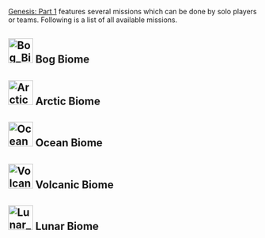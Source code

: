 {{DLC|Genesis: Part 1}}
[[Genesis: Part 1]] features several missions which can be done by solo players or teams.
Following is a list of all available missions.

==[[File:Bog Biome Icon.png|50px]]  Bog Biome==
{{Mission
|biome = Bog
|name = Just a Hop, Skip, and a Jump Away
|difficulty = gamma
|lat = 86.8
|lon = 73.5
|spi = 246300 386100 187
|maxplayer = 10
|hexagons = 1800
|description = Escort an adorable frog as it tries to find its way to safety amid the myriad dangers of the mire
}}
{{Mission
|biome = Bog
|name = Just a Hop, Skip, and a Jump Away
|difficulty = beta
|lat = 86.8
|lon = 73.5
|spi = 246300 386100 187
|maxplayer = 10
|hexagons = 10800
|description = Escort an adorable frog as it tries to find its way to safety amid the myriad dangers of the mire
}}
{{Mission
|biome = Bog
|name = Just a Hop, Skip, and a Jump Away
|difficulty = alpha
|lat = 86.8
|lon = 73.5
|spi = 246300 386100 187
|maxplayer = 10
|hexagons = 28800
|description = Escort an adorable frog as it tries to find its way to safety amid the myriad dangers of the mire
}}
{{Mission
|biome = Bog
|name = Bog Fishin'
|difficulty = gamma
|lat = 85.3
|lon = 71.6
|spi = 226507 371060 63
|maxplayer = 1
|hexagons = 80
|description = Net as many fish as you can in the shallow waters of the bog. No license, no limits!
}}
{{Mission
|biome = Bog
|name = Bog Fishin'
|difficulty = beta
|lat = 85.3
|lon = 71.6
|spi = 226507 371060 63
|maxplayer = 1
|hexagons = 480
|description = Net as many fish as you can in the shallow waters of the bog. No license, no limits!
}}
{{Mission
|biome = Bog
|name = Bog Fishin'
|difficulty = alpha
|lat = 85.3
|lon = 71.6
|spi = 226507 371060 63
|maxplayer = 1
|hexagons = 1280
|description = Net as many fish as you can in the shallow waters of the bog. No license, no limits!
}}
{{Mission
|biome = Bog
|name = Another Bog Hunt
|difficulty = gamma
|lat = 68.3
|lon = 86.3
|spi = 380808 191717 -384
|maxplayer = 8
|hexagons = 125
|description = Don't get bogged down in minutiae of day-to-day survival, search the swamp with HLN-A to find hidden points instead!
}}
{{Mission
|biome = Bog
|name = Another Bog Hunt
|difficulty = beta
|lat = 68.3
|lon = 86.3
|spi = 380808 191717 -384
|maxplayer = 8
|hexagons = 750
|description = Don't get bogged down in minutiae of day-to-day survival, search the swamp with HLN-A to find hidden points instead!
}}
{{Mission
|biome = Bog
|name = Another Bog Hunt
|difficulty = alpha
|lat = 68.3
|lon = 86.3
|spi = 380808 191717 -384
|maxplayer = 8
|hexagons = 2000
|description = Don't get bogged down in minutiae of day-to-day survival, search the swamp with HLN-A to find hidden points instead!
}}
{{Mission
|biome = Bog
|name = Bog Beatdown
|difficulty = gamma
|lat = 84.9
|lon = 61.1
|spi = 116190 366280 -5256
|maxplayer = 10
|hexagons = 2280
|description = Swarms of insects will try to overwhelm you with sheer numbers. Squish 'em good!
}}
{{Mission
|biome = Bog
|name = Bog Beatdown
|difficulty = beta
|lat = 84.9
|lon = 61.1
|spi = 116190 366280 -5256
|maxplayer = 10
|hexagons = 13680
|description = Swarms of insects will try to overwhelm you with sheer numbers. Squish 'em good!
}}
{{Mission
|biome = Bog
|name = Bog Beatdown
|difficulty = alpha
|lat = 84.9
|lon = 61.1
|spi = 116190 366280 -5256
|maxplayer = 10
|hexagons = 36480
|description = Swarms of insects will try to overwhelm you with sheer numbers. Squish 'em good!
}}
{{Mission
|biome = Bog
|name = Web Search
|difficulty = gamma
|lat = 62.7
|lon = 87.4
|spi = 393016 132914 43
|maxplayer = 
|hexagons = 1920
|description = Hunt the bog biome's apex predator, the deadly and cunning bloodstalker. Try not to get webbed, stabbed, disoriented... or exsanguinated.
}}
{{Mission
|biome = Bog
|name = Web Search
|difficulty = beta
|lat = 62.7
|lon = 87.4
|spi = 393016 132914 43
|maxplayer = 
|hexagons = 11520
|description = Hunt the bog biome's apex predator, the deadly and cunning bloodstalker. Try not to get webbed, stabbed, disoriented... or exsanguinated.
}}
{{Mission
|biome = Bog
|name = Web Search
|difficulty = alpha
|lat = 62.7
|lon = 87.4
|spi = 393016 132914 43
|maxplayer = 
|hexagons = 30720
|description = Hunt the bog biome's apex predator, the deadly and cunning bloodstalker. Try not to get webbed, stabbed, disoriented... or exsanguinated.
}}
{{Mission
|biome = Bog
|name = Cheaper by the Pack
|difficulty = gamma
|lat = 62.7
|lon = 87.4
|spi = 393016 132914 43
|maxplayer = 
|hexagons = 1920
|description = Search the bog for Raptors, but beware! They rarely travel alone.
}}
{{Mission
|biome = Bog
|name = Cheaper by the Pack
|difficulty = beta
|lat = 62.7
|lon = 87.4
|spi = 393016 132914 43
|maxplayer = 
|hexagons = 11520
|description = Search the bog for Raptors, but beware! They rarely travel alone.
}}
{{Mission
|biome = Bog
|name = Cheaper by the Pack
|difficulty = alpha
|lat = 62.7
|lon = 87.4
|spi = 393016 132914 43 
|maxplayer = 
|hexagons = 30720
|description = Search the bog for Raptors, but beware! They rarely travel alone.
}}
{{Mission
|biome = Bog
|name = Swamp Placid
|difficulty = gamma
|lat = 84.8
|lon = 57.4
|spi = 77295 364912 8
|maxplayer = 
|hexagons = 1920
|description = A Brute Sarco is on the prowl, take it down!
}}
{{Mission
|biome = Bog
|name = Swamp Placid
|difficulty = beta
|lat = 84.8
|lon = 57.4
|spi = 77295 364912 8
|maxplayer = 
|hexagons = 11520
|description = A Brute Sarco is on the prowl, take it down!
}}
{{Mission
|biome = Bog
|name = Swamp Placid
|difficulty = alpha
|lat = 84.8
|lon = 57.4
|spi = 77295 364912 8 
|maxplayer = 
|hexagons = 30720
|description = A Brute Sarco is on the prowl, take it down!
}}
{{Mission
|biome = Bog
|name = Spy Vs Spino
|difficulty = gamma
|lat = 84.8
|lon = 57.4
|spi = 77295 364912 8 
|maxplayer = 
|hexagons = 1920
|description = A Brute Spino is on the prowl, take it down!
}}
{{Mission
|biome = Bog
|name = Spy Vs Spino
|difficulty = beta
|lat = 84.8
|lon = 57.4
|spi = 77295 364912 8 
|maxplayer = 
|hexagons = 11520
|description = A Brute Spino is on the prowl, take it down!
}}
{{Mission
|biome = Bog
|name = Spy Vs Spino
|difficulty = alpha
|lat = 84.8
|lon = 57.4
|spi = 77295 364912 8
|maxplayer = 
|hexagons = 30720
|description = A Brute Spino is on the prowl, take it down!
}}
{{Mission
|biome = Bog
|name = Repair the Bog Glitches!
|difficulty = 
|lat = 
|lon = 
|spi = 
|maxplayer = 1
|hexagons = 1000
|description = 
}}
{{Mission
|biome = Bog
|name = Bog Rally
|difficulty = gamma
|lat = 60.1
|lon = 84.1
|spi = 358247 105744 677
|maxplayer = 
|hexagons = 100
|description = Race along the bog pools, avoiding poisonous gas and other hazards... but don't get stuck in the muck! 
}}
{{Mission
|biome = Bog
|name = Bog Rally
|difficulty = beta
|lat = 60.1
|lon = 84.1
|spi = 358247 105744 677
|maxplayer = 
|hexagons = 600
|description = Race along the bog pools, avoiding poisonous gas and other hazards... but don't get stuck in the muck! 
}}
{{Mission
|biome = Bog
|name = Bog Rally
|difficulty = alpha
|lat = 60.1
|lon = 84.1
|spi = 358247 105744 677
|maxplayer = 
|hexagons = 1600
|description = Race along the bog pools, avoiding poisonous gas and other hazards... but don't get stuck in the muck! 
}}
{{Mission
|biome = Bog
|name = "King of Swing" Grand Prix
|difficulty = gamma
|lat = 84.1
|lon = 69.9
|spi = 208789 358255 -36
|maxplayer = 
|hexagons = 100
|description = Mount a bloodstalker and race through the swamp canopy, doing your best Man-Spider impersonation. With bog power comes bog responsibility.
}}
{{Mission
|biome = Bog
|name = "King of Swing" Grand Prix
|difficulty = beta
|lat = 84.1
|lon = 69.9
|spi = 208789 358255 -36
|maxplayer = 
|hexagons = 600
|description = Mount a bloodstalker and race through the swamp canopy, doing your best Man-Spider impersonation. With bog power comes bog responsibility.
}}
{{Mission
|biome = Bog
|name = "King of Swing" Grand Prix
|difficulty = alpha
|lat = 84.1
|lon = 69.9
|spi = 208789 358255 -36 
|maxplayer = 
|hexagons = 1600
|description = Mount a bloodstalker and race through the swamp canopy, doing your best Man-Spider impersonation. With bog power comes bog responsibility.
}}
{{Mission
|biome = Bog
|name = Along Came Pollen
|difficulty = gamma
|lat = 74.9
|lon = 68.0
|spi = 189231 262278 122
|maxplayer = 
|hexagons = 1980
|description = Track down some High-Quality Pollen, while avoiding the toxic pollen and defending yourself from territorial creatures.
}}
{{Mission
|biome = Bog
|name = Along Came Pollen
|difficulty = beta
|lat = 74.9
|lon = 68.0
|spi = 189231 262278 122
|maxplayer = 
|hexagons = 11880
|description = Track down some High-Quality Pollen, while avoiding the toxic pollen and defending yourself from territorial creatures.
}}
{{Mission
|biome = Bog
|name = Along Came Pollen
|difficulty = alpha
|lat = 74.9
|lon = 68.0
|spi = 189231 262278 122
|maxplayer = 
|hexagons = 31680
|description = Track down some High-Quality Pollen, while avoiding the toxic pollen and defending yourself from territorial creatures.
}}
{{Mission
|biome = Bog
|name = Dodoball Pick-Up Game (10 Min)
|difficulty = 
|lat = 54.2
|lon = 84.7
|spi = 364678 43879 71
|maxplayer = 10
|hexagons = -
|description = It's blue vs. red! The team with the highest score when the timer runs out wins.
}}
{{Mission
|biome = Bog
|name = Dodoball Pick-Up Game (2 Min)
|difficulty = 
|lat = 54.2
|lon = 84.7
|spi = 364678 43879 71
|maxplayer = 10
|hexagons = -
|description = It's blue vs. red! The team with the highest score when the timer runs out wins.
}}
{{Mission
|biome = Bog
|name = Dodoball Pick-Up Game (5 Min)
|difficulty = 
|lat = 54.2
|lon = 84.7
|spi = 364678 43879 71
|maxplayer = 10
|hexagons = -
|description = It's blue vs. red! The team with the highest score when the timer runs out wins.
}}
{{Mission
|biome = Bog
|name = Dodoball Shot Clock
|difficulty = gamma
|lat = 54.2
|lon = 84.7
|spi = 364678 43879 71
|maxplayer = 1
|hexagons = 75
|description = Shooting hoops, just like on the playground...only there's a dodo instead of a ball. Ignore the dodo's complaints and score 10 points before the timer runs out. Hey, if the dodo doesn't like it, it should have learned to fly.
}}
{{Mission
|biome = Bog
|name = Dodoball Shot Clock
|difficulty = beta
|lat = 54.2
|lon = 84.7
|spi = 364678 43879 71
|maxplayer = 1
|hexagons = 450
|description = Shooting hoops, just like on the playground...only there's a dodo instead of a ball. Ignore the dodo's complaints and score 50 points before the timer runs out. Hey, if the dodo doesn't like it, it should have learned to fly.
}}
{{Mission
|biome = Bog
|name = Dodoball Shot Clock
|difficulty = alpha
|lat = 54.2
|lon = 84.7
|spi = 364678 43879 71
|maxplayer = 1
|hexagons = 900
|description = Shooting hoops, just like on the playground...only there's a dodo instead of a ball. Ignore the dodo's complaints and score 50 points before the timer runs out. Hey, if the dodo doesn't like it, it should have learned to fly."
}}

==[[File:Arctic Biome Icon.png|50px]]  Arctic Biome==
{{Mission
|biome = Arctic
|name = Home Is Where the Pouch Is
|difficulty = gamma
|lat = 61.9
|lon = 26.8
|spi = -243408 125893.6 -21452
|maxplayer = 10
|hexagons = 1800
|description = A baby Procoptodon has lost its way. Escort it as it searches for its mother across the biome
}}
{{Mission
|biome = Arctic
|name = Home Is Where the Pouch Is
|difficulty = beta
|lat = 61.9
|lon = 26.8
|spi = -243408 125893.6 -21452
|maxplayer = 10
|hexagons = 10800
|description = A baby Procoptodon has lost its way. Escort it as it searches for its mother across the biome
}}
{{Mission
|biome = Arctic
|name = Home Is Where the Pouch Is
|difficulty = alpha
|lat = 61.9
|lon = 26.8
|spi = -243408 125893.6 -21452
|maxplayer = 10
|hexagons = 28800
|description = A baby Procoptodon has lost its way. Escort it as it searches for its mother across the biome
}}
{{Mission
|biome = Arctic
|name = Searching the Fro-zone
|difficulty = gamma
|lat = 70.7
|lon = 26.2
|spi = -249556 217356 -19767
|maxplayer = 8
|hexagons = 125
|description = Brave winter's chill to find hidden points among the frozen lakes and ice structures. The cold never bothered you anyway.
}}
{{Mission
|biome = Arctic
|name = Searching the Fro-zone
|difficulty = beta
|lat = 70.7
|lon = 26.2
|spi = -249556 217356 -19767
|maxplayer = 8
|hexagons = 750
|description = Brave winter's chill to find hidden points among the frozen lakes and ice structures. The cold never bothered you anyway.
}}
{{Mission
|biome = Arctic
|name = Searching the Fro-zone
|difficulty = alpha
|lat = 70.7
|lon = 26.2
|spi = -249556 217356 -19767
|maxplayer = 8
|hexagons = 2000
|description = Brave winter's chill to find hidden points among the frozen lakes and ice structures. The cold never bothered you anyway.
}}
{{Mission
|biome = Arctic
|name = Built Fjord Tough
|difficulty = gamma
|lat = 63.5
|lon = 49.8
|spi = -1666 142161 -19401
|maxplayer = 10
|hexagons = 2280
|description = Focus hard and flex your muscles, explorer. Be a fusion of strength and speed while you endeavour to defeat the monsters.
}}
{{Mission
|biome = Arctic
|name = Built Fjord Tough
|difficulty = beta
|lat = 63.5
|lon = 49.8
|spi = -1666 142161 -19401
|maxplayer = 10
|hexagons = 13680
|description = Focus hard and flex your muscles, explorer. Be a fusion of strength and speed while you endeavour to defeat the monsters.
}}
{{Mission
|biome = Arctic
|name = Built Fjord Tough
|difficulty = alpha
|lat = 63.5
|lon = 49.8
|spi = -1666 142161 -19401
|maxplayer = 10
|hexagons = 36480
|description = Focus hard and flex your muscles, explorer. Be a fusion of strength and speed while you endeavour to defeat the monsters.
}}
{{Mission
|biome = Arctic
|name = Mammoths on Parade
|difficulty = gamma
|lat = 63.9
|lon = 41.3
|spi = -91078 146085 -14532
|maxplayer = 
|hexagons = 1920
|description = Track and kill the Mammoth herd trekking its way across the biome.
}}
{{Mission
|biome = Arctic
|name = Mammoths on Parade
|difficulty = beta
|lat = 63.9
|lon = 41.3
|spi = -91078 146085 -14532
|maxplayer = 
|hexagons = 11520
|description = Track and kill the Mammoth herd trekking its way across the biome.
}}
{{Mission
|biome = Arctic
|name = Mammoths on Parade
|difficulty = alpha
|lat = 63.9
|lon = 41.3
|spi = -91078 146085 -14532
|maxplayer = 
|hexagons = 30720
|description = Track and kill the Mammoth herd trekking its way across the biome.
}}
{{Mission
|biome = Arctic
|name = Deer-ly Departed
|difficulty = gamma
|lat = 75.9
|lon = 45.1
|spi = -51888 272584 -18111
|maxplayer = 
|hexagons = 1920
|description = A herd Megaloceroses have left their usual grounds and are wandering the biome. Hunt them down!
}}
{{Mission
|biome = Arctic
|name = Deer-ly Departed
|difficulty = beta
|lat = 75.9
|lon = 45.1
|spi = -51888 272584 -18111
|maxplayer = 
|hexagons = 11520
|description = A herd Megaloceroses have left their usual grounds and are wandering the biome. Hunt them down!
}}
{{Mission
|biome = Arctic
|name = Deer-ly Departed
|difficulty = alpha
|lat = 75.9
|lon = 45.1
|spi = -51888 272584 -18111
|maxplayer = 
|hexagons = 30720
|description = A herd Megaloceroses have left their usual grounds and are wandering the biome. Hunt them down!
}}
{{Mission
|biome = Arctic
|name = Hyde and Seek
|difficulty = gamma
|lat = 75.9
|lon = 45.1
|spi = -51888 272584 -18111 
|maxplayer = 
|hexagons = 1920
|description = Search the frozen Arctic for a rampaging Ferox. Put it down before it runs out of things to destroy.
}}
{{Mission
|biome = Arctic
|name = Hyde and Seek
|difficulty = beta
|lat = 75.9
|lon = 45.1
|spi = -51888 272584 -18111
|maxplayer = 
|hexagons = 11520
|description = Search the frozen Arctic for a rampaging Ferox. Put it down before it runs out of things to destroy.
}}
{{Mission
|biome = Arctic
|name = Hyde and Seek
|difficulty = alpha
|lat = 75.9
|lon = 45.1
|spi = -51888 272584 -18111
|maxplayer = 
|hexagons = 30720
|description = Search the frozen Arctic for a rampaging Ferox. Put it down before it runs out of things to destroy.
}}
{{Mission
|biome = Arctic
|name = Ruffle Some Feathers
|difficulty = gamma
|lat = 63.9
|lon = 41.3
|spi = -91078 146085 -14532
|maxplayer = 
|hexagons = 1920
|description = Track and kill a horde of Yutyrannuses on the prowl. Take them down before they get a chance to roar!
}}
{{Mission
|biome = Arctic
|name = Ruffle Some Feathers
|difficulty = beta
|lat = 63.9
|lon = 41.3
|spi = -91078 146085 -14532
|maxplayer = 
|hexagons = 11520
|description = Track and kill a horde of Yutyrannuses on the prowl. Take them down before they get a chance to roar!
}}
{{Mission
|biome = Arctic
|name = Ruffle Some Feathers
|difficulty = alpha
|lat = 63.9
|lon = 41.3
|spi = -91078 146085 -14532
|maxplayer = 
|hexagons = 30720
|description = Track and kill a horde of Yutyrannuses on the prowl. Take them down before they get a chance to roar!
}}
{{Mission
|biome = Arctic
|name = Repair the Arctic Glitches!
|difficulty = 
|lat = 
|lon = 
|spi = 
|maxplayer = 1
|hexagons = 1000
|description = 
}}
{{Mission
|biome = Arctic
|name = Saber Slalom
|difficulty = gamma
|lat = 70.6
|lon = 33.1
|spi = -177153 216741 42163
|maxplayer = 
|hexagons = 100
|description = Master the Spire Rock Trail by racing your Snow Saber down the mountain.
}}
{{Mission
|biome = Arctic
|name = Saber Slalom
|difficulty = beta
|lat = 70.6
|lon = 33.1
|spi = -177153 216741 42163
|maxplayer = 
|hexagons = 600
|description = Master the Spire Rock Trail by racing your Snow Saber down the mountain.
}}
{{Mission
|biome = Arctic
|name = Saber Slalom
|difficulty = alpha
|lat = 70.6
|lon = 33.1
|spi = -177153 216741 42163
|maxplayer = 
|hexagons = 1600
|description = Master the Spire Rock Trail by racing your Snow Saber down the mountain.
}}
{{Mission
|biome = Arctic
|name = The Rhino 500
|difficulty = gamma
|lat = 61.6
|lon = 33.1
|spi = -177118 116132 -4858
|maxplayer = 
|hexagons = 100
|description = Climb aboard a Woolly Rhino and race across the frozen plains in the most watched race on Genesis.
}}
{{Mission
|biome = Arctic
|name = The Rhino 500
|difficulty = beta
|lat = 61.6
|lon = 33.1
|spi = -177118 116132 -4858
|maxplayer = 
|hexagons = 600
|description = Climb aboard a Woolly Rhino and race across the frozen plains in the most watched race on Genesis.
}}
{{Mission
|biome = Arctic
|name = The Rhino 500
|difficulty = alpha
|lat = 61.6
|lon = 33.1
|spi = -177118 116132 -4858
|maxplayer = 
|hexagons = 1600
|description = Climb aboard a Woolly Rhino and race across the frozen plains in the most watched race on Genesis.
}}
{{Mission
|biome = Arctic
|name = Mound Over Matter
|difficulty = gamma
|lat = 61.7
|lon = 34.7
|spi = -160564 122714 -17234
|maxplayer = 
|hexagons = 1980
|description = Search out some buried Golden Nuggets, then steal them away from the greedy guardians.
}}
{{Mission
|biome = Arctic
|name = Mound Over Matter
|difficulty = beta
|lat = 61.7
|lon = 34.7
|spi = -160564 122714 -17234
|maxplayer = 
|hexagons = 11880
|description = Search out some buried Golden Nuggets, then steal them away from the greedy guardians.
}}
{{Mission
|biome = Arctic
|name = Mound Over Matter
|difficulty = alpha
|lat = 61.7
|lon = 34.7
|spi = -160564 122714 -17234
|maxplayer = 
|hexagons = 31680
|description = Search out some buried Golden Nuggets, then steal them away from the greedy guardians.
}}
{{Mission
|biome = Arctic
|name = Ice Fishin'
|difficulty = gamma
|lat = 69.0
|lon = 21.3
|spi = -301610 200020.5 -28792
|maxplayer = 1
|hexagons = 80
|description = Just like regular fishing, minus the water... and the warmth. Use your fishing rod (and your patience!) to catch as many fish as you can.
}}
{{Mission
|biome = Arctic
|name = Ice Fishin'
|difficulty = beta
|lat = 69.0
|lon = 21.3
|spi = -301610 200020.5 -28792
|maxplayer = 1
|hexagons = 480
|description = Just like regular fishing, minus the water... and the warmth. Use your fishing rod (and your patience!) to catch as many fish as you can.
}}
{{Mission
|biome = Arctic
|name = Ice Fishin'
|difficulty = alpha
|lat = 69.0
|lon = 21.3
|spi = -301610 200020.5 -28792
|maxplayer = 1
|hexagons = 1280
|description = Just like regular fishing, minus the water... and the warmth. Use your fishing rod (and your patience!) to catch as many fish as you can.
}}

==[[File:Ocean Biome Icon.png|50px]]  Ocean Biome==
{{Mission
|biome = Ocean
|name = One Tough Moeder
|difficulty = gamma
|lat = 39.5
|lon = 52.0
|spi = 21679 -110472 -77148
|maxplayer = 8
|hexagons = 2040
|description = Dive beneath the waves to battle Moeder, the master AI for this biome.
}}
{{Mission
|biome = Ocean
|name = One Tough Moeder
|difficulty = beta
|lat = 39.5
|lon = 52.0
|spi = 21679 -110472 -77148
|maxplayer = 8
|hexagons = 12240
|description = Dive beneath the waves to battle Moeder, the master AI for this biome.
}}
{{Mission
|biome = Ocean
|name = One Tough Moeder
|difficulty = alpha
|lat = 39.5
|lon = 52.0
|spi = 21679 -110472 -77148
|maxplayer = 8
|hexagons = 32640
|description = Dive beneath the waves to battle Moeder, the master AI for this biome.
}}
{{Mission
|biome = Ocean
|name = Echo of a Classic
|difficulty = gamma
|lat = 20.2
|lon = 61.6
|spi = 121719 -313246 -10513
|maxplayer = 10
|hexagons = 1800
|description = Keep Icco the Dolphin safe as he uses echolocation to find a far-off voice across the sea
}}
{{Mission
|biome = Ocean
|name = Echo of a Classic
|difficulty = beta
|lat = 20.2
|lon = 61.6
|spi = 121719 -313246 -10513
|maxplayer = 10
|hexagons = 10800
|description = Keep Icco the Dolphin safe as he uses echolocation to find a far-off voice across the sea
}}
{{Mission
|biome = Ocean
|name = Echo of a Classic
|difficulty = alpha
|lat = 20.2
|lon = 61.6
|spi = 121719 -313246 -10513
|maxplayer = 10
|hexagons = 28800
|description = Keep Icco the Dolphin safe as he uses echolocation to find a far-off voice across the sea
}}
{{Mission
|biome = Ocean
|name = Rip It, Roll It, and Punch It!
|difficulty = gamma
|lat = 31.6
|lon = 57.5
|spi = 78863 -193478 -7458
|maxplayer = 10
|hexagons = 1800
|description = Protect a group of sea turtles as they travel through this dangerous section of their migration, toward the East Genesis Current
}}
{{Mission
|biome = Ocean
|name = Rip It, Roll It, and Punch It!
|difficulty = beta
|lat = 31.6
|lon = 57.5
|spi = 78863 -193478 -7458
|maxplayer = 10
|hexagons = 10800
|description = Protect a group of sea turtles as they travel through this dangerous section of their migration, toward the East Genesis Current
}}
{{Mission
|biome = Ocean
|name = Rip It, Roll It, and Punch It!
|difficulty = alpha
|lat = 31.6
|lon = 57.5
|spi = 78863 -193478 -7458
|maxplayer = 10
|hexagons = 28800
|description = Protect a group of sea turtles as they travel through this dangerous section of their migration, toward the East Genesis Current
}}
{{Mission
|biome = Ocean
|name = Hide and Sink
|difficulty = gamma
|lat = 30.9
|lon = 55.9
|spi = 61754 -200520 918
|maxplayer = 8
|hexagons = 125
|description = Tour the beauty of the reefs and avoid the predators as HLN-A takes you in and out of the water to find hidden points.
}}
{{Mission
|biome = Ocean
|name = Hide and Sink
|difficulty = beta
|lat = 30.9
|lon = 55.9
|spi = 61754 -200520 918
|maxplayer = 8
|hexagons = 750
|description = Tour the beauty of the reefs and avoid the predators as HLN-A takes you in and out of the water to find hidden points.
}}
{{Mission
|biome = Ocean
|name = Hide and Sink
|difficulty = alpha
|lat = 30.9
|lon = 55.9
|spi = 61754 -200520 918 
|maxplayer = 8
|hexagons = 2000
|description = Tour the beauty of the reefs and avoid the predators as HLN-A takes you in and out of the water to find hidden points.
}}
{{Mission
|biome = Ocean
|name = Chasing the White Whale
|difficulty = gamma
|lat = 26.5
|lon = 51.8
|spi = 19119 -246901 -17501
|maxplayer = 10
|hexagons = 1920
|description = Follow the checkpoints to your target: a white Leedsichthys. You might need more than just a harpoon.
}}
{{Mission
|biome = Ocean
|name = Chasing the White Whale
|difficulty = beta
|lat = 26.5
|lon = 51.8
|spi = 19119 -246901 -17501
|maxplayer = 10
|hexagons = 11520
|description = Follow the checkpoints to your target: a white Leedsichthys. You might need more than just a harpoon.
}}
{{Mission
|biome = Ocean
|name = Chasing the White Whale
|difficulty = alpha
|lat = 26.5
|lon = 51.8
|spi = 19119 -246901 -17501
|maxplayer = 10
|hexagons = 30720
|description = Follow the checkpoints to your target: a white Leedsichthys. You might need more than just a harpoon.
}}
{{Mission
|biome = Ocean
|name = The Mosa Proposal
|difficulty = gamma
|lat = 30.2
|lon = 55.8
|spi = 60793 -208135 -3305
|maxplayer = 10
|hexagons = 1920
|description = Track down a vicious Mosasaurus amongst the dangers of the deep and remind it that man is the most dangerous game.
}}
{{Mission
|biome = Ocean
|name = The Mosa Proposal
|difficulty = beta
|lat = 30.2
|lon = 55.8
|spi = 60793 -208135 -3305
|maxplayer = 10
|hexagons = 11520
|description = Track down a vicious Mosasaurus amongst the dangers of the deep and remind it that man is the most dangerous game.
}}
{{Mission
|biome = Ocean
|name = The Mosa Proposal
|difficulty = alpha
|lat = 30.2
|lon = 55.8
|spi = 60793 -208135 -3305
|maxplayer = 10
|hexagons = 30720
|description = Track down a vicious Mosasaurus amongst the dangers of the deep and remind it that man is the most dangerous game.
}}
{{Mission
|biome = Ocean
|name = Loch'd and Loaded
|difficulty = gamma
|lat = 26.5
|lon = 51.8
|spi = 19119 -246901 -17501
|maxplayer = 10
|hexagons = 1920
|description = Search the Ocean's depths for a ravenous Plesiosaur. This monster isn't just a myth.
}}
{{Mission
|biome = Ocean
|name = Loch'd and Loaded
|difficulty = beta
|lat = 26.5
|lon = 51.8
|spi = 19119 -246901 -17501
|maxplayer = 10
|hexagons = 11520
|description = Search the Ocean's depths for a ravenous Plesiosaur. This monster isn't just a myth.
}}
{{Mission
|biome = Ocean
|name = Loch'd and Loaded
|difficulty = alpha
|lat = 26.5
|lon = 51.8
|spi = 19119 -246901 -17501
|maxplayer = 10
|hexagons = 30720
|description = Search the Ocean's depths for a ravenous Plesiosaur. This monster isn't just a myth.
}}
{{Mission
|biome = Ocean
|name = Who Hid the Squid?
|difficulty = gamma
|lat = 30.2
|lon = 55.8
|spi = 60793 -208135 -3305
|maxplayer = 10
|hexagons = 1920
|description = Search the depths for a nightmarish Tusoteuthis and end its reign of terror!
}}
{{Mission
|biome = Ocean
|name = Who Hid the Squid?
|difficulty = beta
|lat = 30.2
|lon = 55.8
|spi = 60793 -208135 -3305
|maxplayer = 10
|hexagons = 11520
|description = Search the depths for a nightmarish Tusoteuthis and end its reign of terror!
}}
{{Mission
|biome = Ocean
|name = Who Hid the Squid?
|difficulty = alpha
|lat = 30.2
|lon = 55.8
|spi = 60793 -208135 -3305
|maxplayer = 10
|hexagons = 30720
|description = Search the depths for a nightmarish Tusoteuthis and end its reign of terror!
}}
{{Mission
|biome = Ocean
|name = Repair the Ocean Glitches!
|difficulty = 
|lat = 
|lon = 
|spi = 
|maxplayer = 1
|hexagons = 1000
|description = 
}}
{{Mission
|biome = Ocean
|name = Wave Ray 64
|difficulty = gamma
|lat = 30.4
|lon = 49.7
|spi = -2904 -206142 102
|maxplayer = 5
|hexagons = 790
|description = Make all the right sea-do's and sea-don'ts in this race above and below the waves. This race has no margin for error!
}}
{{Mission
|biome = Ocean
|name = Wave Ray 64
|difficulty = beta
|lat = 30.4
|lon = 49.7
|spi = -2904 -206142 102
|maxplayer = 5
|hexagons = 990
|description = Make all the right sea-do's and sea-don'ts in this race above and below the waves. This race has no margin for error!
}}
{{Mission
|biome = Ocean
|name = Wave Ray 64
|difficulty = alpha
|lat = 30.4
|lon = 49.7
|spi = -2904 -206142 102
|maxplayer = 5
|hexagons = 1235
|description = Make all the right sea-do's and sea-don'ts in this race above and below the waves. This race has no margin for error!
}}
{{Mission
|biome = Ocean
|name = Bottle-nosed Blitz
|difficulty = gamma
|lat = 34.3
|lon = 51.6
|spi = 16866 -164332 -33782
|maxplayer = 5
|hexagons = 815
|description = An all-out sprint to see who's fastest. Cyclones and reefs blocking the way. This is a classic. This is Bottle-Nosed Blitz.
}}
{{Mission
|biome = Ocean
|name = Bottle-nosed Blitz
|difficulty = beta
|lat = 34.3
|lon = 51.6
|spi = 16866 -164332 -33782
|maxplayer = 5
|hexagons = 1020
|description = An all-out sprint to see who's fastest. Cyclones and reefs blocking the way. This is a classic. This is Bottle-Nosed Blitz.
}}
{{Mission
|biome = Ocean
|name = Bottle-nosed Blitz
|difficulty = alpha
|lat = 34.3
|lon = 51.6
|spi = 16866 -164332 -33782
|maxplayer = 5
|hexagons = 1275
|description = An all-out sprint to see who's fastest. Cyclones and reefs blocking the way. This is a classic. This is Bottle-Nosed Blitz.
}}
{{Mission
|biome = Ocean
|name = The Teeth Underneath
|difficulty = gamma
|lat = 28.7
|lon = 52.5
|spi = 25995 -224062 -41943
|maxplayer = 10
|hexagons = 1980
|description = Retrieve teeth from a school of Toothy Megalodons, then escape before you become something's next meal.
}}
{{Mission
|biome = Ocean
|name = The Teeth Underneath
|difficulty = beta
|lat = 28.7
|lon = 52.5
|spi = 25995 -224062 -41943
|maxplayer = 10
|hexagons = 11880
|description = Retrieve teeth from a school of Toothy Megalodons, then escape before you become something's next meal.
}}
{{Mission
|biome = Ocean
|name = The Teeth Underneath
|difficulty = alpha
|lat = 28.7
|lon = 52.5
|spi = 25995 -224062 -41943
|maxplayer = 10
|hexagons = 31680
|description = Retrieve teeth from a school of Toothy Megalodons, then escape before you become something's next meal.
}}

==[[File:Volcanic Biome Icon.png|50px]]  Volcanic Biome==
{{Mission
|biome = Volcanic
|name = Out of the Frying Pan...
|difficulty = gamma
|lat = 15.1
|lon = 70.6
|spi = 216665 -366503 -5118
|maxplayer = 8
|hexagons = 125
|description = Explore the volcano and try not to get burned as you search for hidden points in this oppressively hot region.
}}
{{Mission
|biome = Volcanic
|name = Out of the Frying Pan...
|difficulty = beta
|lat = 15.1
|lon = 70.6
|spi = 216665 -366503 -5118
|maxplayer = 8
|hexagons = 750
|description = Explore the volcano and try not to get burned as you search for hidden points in this oppressively hot region.
}}
{{Mission
|biome = Volcanic
|name = Out of the Frying Pan...
|difficulty = alpha
|lat = 15.1
|lon = 70.6
|spi = 216665 -366503 -5118
|maxplayer = 8
|hexagons = 2000
|description = Explore the volcano and try not to get burned as you search for hidden points in this oppressively hot region.
}}
{{Mission
|biome = Volcanic
|name = Magma Medley Melee
|difficulty = gamma
|lat = 45.1
|lon = 80.8
|spi = 323039 -51731 -30539
|maxplayer = 10
|hexagons = 2280
|description = Fight off an ensemble of fiery predators or it's curtains for you! At least that volcano isn't erupting... oh wait.
}}
{{Mission
|biome = Volcanic
|name = Magma Medley Melee
|difficulty = beta
|lat = 45.1
|lon = 80.8
|spi = 323039 -51731 -30539
|maxplayer = 10
|hexagons = 11400
|description = Fight off an ensemble of fiery predators or it's curtains for you! At least that volcano isn't erupting... oh wait.
}}
{{Mission
|biome = Volcanic
|name = Magma Medley Melee
|difficulty = alpha
|lat = 45.1
|lon = 80.8
|spi = 323039 -51731 -30539 
|maxplayer = 10
|hexagons = 36480
|description = Fight off an ensemble of fiery predators or it's curtains for you! At least that volcano isn't erupting... oh wait.
}}
{{Mission
|biome = Volcanic
|name = Allo and Goodbye
|difficulty = gamma
|lat = 41.3
|lon = 86.7
|spi = 385618 -90973 -30896
|maxplayer = 10
|hexagons = 1920
|description = A low level Brute Allosaurus Pack is on the prowl, take it down!
}}
{{Mission
|biome = Volcanic
|name = Allo and Goodbye
|difficulty = beta
|lat = 41.3
|lon = 86.7
|spi = 385618 -90973 -30896
|maxplayer = 10
|hexagons = 11520
|description = A mid level Brute Allosaurus Pack is on the prowl, take it down!
}}
{{Mission
|biome = Volcanic
|name = Allo and Goodbye
|difficulty = alpha
|lat = 41.3
|lon = 86.7
|spi = 385618 -90973 -30896
|maxplayer = 10
|hexagons = 30720
|description = A high level Brute Allosaurus Pack is on the prowl, take it down!
}}
{{Mission
|biome = Volcanic
|name = Hunt in the Heat
|difficulty = gamma
|lat = 41.3
|lon = 86.7
|spi = 385618 -90973 -30896
|maxplayer = 10
|hexagons = 1920
|description = Hunt the Magmasaur, and try to keep your cool.
}}
{{Mission
|biome = Volcanic
|name = Hunt in the Heat
|difficulty = beta
|lat = 41.3
|lon = 86.7
|spi = 385618 -90973 -30896
|maxplayer = 10
|hexagons = 11520
|description = Hunt the Magmasaur, and try to keep your cool.
}}
{{Mission
|biome = Volcanic
|name = Hunt in the Heat
|difficulty = alpha
|lat = 41.3
|lon = 86.7
|spi = 385618 -90973 -30896
|maxplayer = 10
|hexagons = 30720
|description = Hunt the Magmasaur, and try to keep your cool.
}}
{{Mission
|biome = Volcanic
|name = Kingslayer
|difficulty = gamma
|lat = 33.3
|lon = 85.9
|spi = 377326 -175860 -3800
|maxplayer = 10
|hexagons = 1920
|description = Hunt down a thundering Tyrannosaurus Rex across the Volcanic wasteland and overthrow this tyrant king!
}}
{{Mission
|biome = Volcanic
|name = Kingslayer
|difficulty = beta
|lat = 33.3
|lon = 85.9
|spi = 377326 -175860 -3800
|maxplayer = 10
|hexagons = 1152
|description = Hunt down a thundering Tyrannosaurus Rex across the Volcanic wasteland and overthrow this tyrant king!
}}
{{Mission
|biome = Volcanic
|name = Kingslayer
|difficulty = alpha
|lat = 33.3
|lon = 85.9
|spi = 377326 -175860 -3800 
|maxplayer = 10
|hexagons = 30720
|description = Hunt down a thundering Tyrannosaurus Rex across the Volcanic wasteland and overthrow this tyrant king!
}}
{{Mission
|biome = Volcanic
|name = We Will Rock You
|difficulty = gamma
|lat = 33.3
|lon = 85.9
|spi = 377326 -175860 -3800
|maxplayer = 10
|hexagons = 1920
|description = Hunt down a Rock Elemental, but watch out for its volcanic bombardment.
}}
{{Mission
|biome = Volcanic
|name = We Will Rock You
|difficulty = beta
|lat = 33.3
|lon = 85.9
|spi = 377326 -175860 -3800
|maxplayer = 10
|hexagons = 11520
|description = Hunt down a Rock Elemental, but watch out for its volcanic bombardment.
}}
{{Mission
|biome = Volcanic
|name = We Will Rock You
|difficulty = alpha
|lat = 33.3
|lon = 85.9
|spi = 377326 -175860 -3800
|maxplayer = 10
|hexagons = 30720
|description = Hunt down a Rock Elemental, but watch out for its volcanic bombardment.
}}
{{Mission
|biome = Volcanic
|name = Repair the Volcanic Glitches!
|difficulty = 
|lat = 
|lon = 
|spi = 
|maxplayer = 1
|hexagons = 1000
|description = 
}}
{{Mission
|biome = Volcanic
|name = One Hell of a Treasure Hunt
|difficulty = gamma
|lat = 40.7
|lon = 81.8
|spi = 333799 -97511 -30259
|maxplayer = 10
|hexagons = 1980
|description = Retrieve the skull of the Alpha X-Triceratops from its Volcanic stomping ground. Don't panic, there's just fire and lava everywhere.
}}
{{Mission
|biome = Volcanic
|name = One Hell of a Treasure Hunt
|difficulty = beta
|lat = 40.7
|lon = 81.8
|spi = 333799 -97511 -30259
|maxplayer = 10
|hexagons = 11880
|description = Retrieve the skull of the Alpha X-Triceratops from its Volcanic stomping ground. Don't panic, there's just fire and lava everywhere.
}}
{{Mission
|biome = Volcanic
|name = One Hell of a Treasure Hunt
|difficulty = alpha
|lat = 40.7
|lon = 81.8
|spi = 333799 -97511 -30259
|maxplayer = 10
|hexagons = 31680
|description = Retrieve the skull of the Alpha X-Triceratops from its Volcanic stomping ground. Don't panic, there's just fire and lava everywhere.
}}
{{Mission
|biome = Volcanic
|name = The Summit Tour
|difficulty = gamma
|lat = 32.8
|lon = 88.1
|spi = 400305 -180186 -6103
|maxplayer = 10
|hexagons = 1800
|description = A family of Parasaurs are wandering around the summit. Protect them from predators who want fresh meat
}}
{{Mission
|biome = Volcanic
|name = The Summit Tour
|difficulty = beta
|lat = 32.8
|lon = 88.1
|spi = 400305 -180186 -6103
|maxplayer = 10
|hexagons = 
|description = A family of Parasaurs are wandering around the summit. Protect them from predators who want fresh meat
}}
{{Mission
|biome = Volcanic
|name = The Summit Tour
|difficulty = alpha
|lat = 32.8
|lon = 88.1
|spi = 400305 -180186 -6103
|maxplayer = 10
|hexagons = 
|description = A family of Parasaurs are wandering around the summit. Protect them from predators who want fresh meat
}}
{{Mission
|biome = Volcanic
|name = Gotta Go Fast
|difficulty = gamma
|lat = 33.7
|lon = 85.2
|spi = 369948 -171539 -5013
|maxplayer = 5
|hexagons = 575
|description = Mount a Doedicurus and roll at supersonic speeds down the side of a volcano, timing your bounces to avoid lethal lava.
}}
{{Mission
|biome = Volcanic
|name = Gotta Go Fast
|difficulty = beta
|lat = 33.7
|lon = 85.2
|spi = 369948 -171539 -5013
|maxplayer = 5
|hexagons = 720
|description = Mount a Doedicurus and roll at supersonic speeds down the side of a volcano, timing your bounces to avoid lethal lava.
}}
{{Mission
|biome = Volcanic
|name = Gotta Go Fast
|difficulty = alpha
|lat = 33.7
|lon = 85.2
|spi = 369948 -171539 -5013
|maxplayer = 5
|hexagons = 900
|description = Mount a Doedicurus and roll at supersonic speeds down the side of a volcano, timing your bounces to avoid lethal lava.
}}
{{Mission
|biome = Volcanic
|name = Dead Heat
|difficulty = gamma
|lat = 41.8
|lon = 82.2
|spi = 338144 -85637 -30174
|maxplayer = 5
|hexagons = 840
|description = Ride a skittish Gallimimus on this race through the biome's most blitseringly hot terrain.
}}
{{Mission
|biome = Volcanic
|name = Dead Heat
|difficulty = beta
|lat = 41.8
|lon = 82.2
|spi = 338144 -85637 -30174
|maxplayer = 5
|hexagons = 1050
|description = Ride a skittish Gallimimus on this race through the biome's most blitseringly hot terrain.
}}
{{Mission
|biome = Volcanic
|name = Dead Heat
|difficulty = alpha
|lat = 41.8
|lon = 82.2
|spi = 338144 -85637 -30174
|maxplayer = 5
|hexagons = 1310
|description = Ride a skittish Gallimimus on this race through the biome's most blitseringly hot terrain.
}}
{{Mission
|biome = Volcanic
|name = The Egg-straction
|difficulty = gamma
|lat = 32.5
|lon = 85.9
|spi = 377827 -183539 -2459
|maxplayer = 10
|hexagons = 1980
|description = Brave a Magmasaur's den and steal one of their precious eggs. Only the most prepared survivors will escape the onslaught of fire and teeth that follows.
}}
{{Mission
|biome = Volcanic
|name = The Egg-straction
|difficulty = beta
|lat = 32.5
|lon = 85.9
|spi = 377827 -183539 -2459
|maxplayer = 10
|hexagons = 
|description = Brave a Magmasaur's den and steal one of their precious eggs. Only the most prepared survivors will escape the onslaught of fire and teeth that follows.
}}
{{Mission
|biome = Volcanic
|name = The Egg-straction
|difficulty = alpha
|lat = 32.5
|lon = 85.9
|spi = 377827 -183539 -2459
|maxplayer = 10
|hexagons = 
|description = Brave a Magmasaur's den and steal one of their precious eggs. Only the most prepared survivors will escape the onslaught of fire and teeth that follows.
}}
{{Mission
|biome = Volcanic
|name = 
|difficulty = 
|lat = 
|lon = 
|spi = 
|maxplayer = 
|hexagons = 
|description = 
}}

==[[File:Lunar Biome Icon.png|50px]]  Lunar Biome==
{{Mission
|biome = Lunar
|name = This Little Light of Mine
|difficulty = gamma
|lat = 21.1
|lon = 27.9
|spi = -231749 -303082 29015
|maxplayer = 10
|hexagons = 1800
|description = Guard a lantern pup as it travels across the asteroid landscape gathering Teleporter Power to make its escape
}}
{{Mission
|biome = Lunar
|name = This Little Light of Mine
|difficulty = beta
|lat = 21.1
|lon = 27.9
|spi = -231749 -303082 29015
|maxplayer = 10
|hexagons = 10800
|description = Guard a lantern pup as it travels across the asteroid landscape gathering Teleporter Power to make its escape
}}
{{Mission
|biome = Lunar
|name = This Little Light of Mine
|difficulty = alpha
|lat = 21.1
|lon = 27.9
|spi = -231749 -303082 29015
|maxplayer = 10
|hexagons = 28800
|description = Guard a lantern pup as it travels across the asteroid landscape gathering Teleporter Power to make its escape
}}
{{Mission
|biome = Lunar
|name = To Boldly Go
|difficulty = gamma
|lat = 35.0
|lon = 28.2
|spi = -229014 -157205 35262
|maxplayer = 8
|hexagons = 125
|description = Seek out new life and new civilizations -- or at least the hidden points among the asteroids.
}}
{{Mission
|biome = Lunar
|name = To Boldly Go
|difficulty = beta
|lat = 35.0
|lon = 28.2
|spi = -229014 -157205 35262
|maxplayer = 8
|hexagons = 750
|description = Seek out new life and new civilizations -- or at least the hidden points among the asteroids.
}}
{{Mission
|biome = Lunar
|name = To Boldly Go
|difficulty = alpha
|lat = 35.0
|lon = 28.2
|spi = -229014 -157205 35262
|maxplayer = 8
|hexagons = 2000
|description = Seek out new life and new civilizations -- or at least the hidden points among the asteroids.
}}
{{Mission
|biome = Lunar
|name = TEKnological Terrors
|difficulty = gamma
|lat = 14.2
|lon = 29.7
|spi = -213095 -376214 -3960
|maxplayer = 10
|hexagons = 2280
|description = Fend off increasingly difficult waves of robotic predators. Defrag them before they delete you.
}}
{{Mission
|biome = Lunar
|name = TEKnological Terrors
|difficulty = beta
|lat = 14.2
|lon = 29.7
|spi = -213095 -376214 -3960
|maxplayer = 10
|hexagons = 13680
|description = Fend off increasingly difficult waves of robotic predators. Defrag them before they delete you.
}}
{{Mission
|biome = Lunar
|name = TEKnological Terrors
|difficulty = alpha
|lat = 14.2
|lon = 29.7
|spi = -213095 -376214 -3960
|maxplayer = 10
|hexagons = 36480
|description = Fend off increasingly difficult waves of robotic predators. Defrag them before they delete you.
}}
{{Mission
|biome = Lunar
|name = Hunting by Moonlight
|difficulty = gamma
|lat = 43.9
|lon = 25.4
|spi = -258177 -63644 33601
|maxplayer = 10
|hexagons = 1920
|description = Seek and destroy a malfunctioning Tek Giganotosaurus that's trying to assert its dominance over the Lunar landscape.
}}
{{Mission
|biome = Lunar
|name = Hunting by Moonlight
|difficulty = beta
|lat = 43.9
|lon = 25.4
|spi = -258177 -63644 33601
|maxplayer = 10
|hexagons = 11520
|description = Seek and destroy a malfunctioning Tek Giganotosaurus that's trying to assert its dominance over the Lunar landscape.
}}
{{Mission
|biome = Lunar
|name = Hunting by Moonlight
|difficulty = alpha
|lat = 43.9
|lon = 25.4
|spi = -258177 -63644 33601
|maxplayer = 10
|hexagons = 30720
|description = Seek and destroy a malfunctioning Tek Giganotosaurus that's trying to assert its dominance over the Lunar landscape.
}}
{{Mission
|biome = Lunar
|name = King of the Moon
|difficulty = gamma
|lat = 49.3
|lon = 30.6
|spi = -203544 -7384 -8300
|maxplayer = 10
|hexagons = 1920
|description = It's time to hunt! Your quarry is a pack of Tek Tyrannosaurus Rexes.
}}
{{Mission
|biome = Lunar
|name = King of the Moon
|difficulty = beta
|lat = 49.3
|lon = 30.6
|spi = -203544 -7384 -8300
|maxplayer = 10
|hexagons = 11520
|description = It's time to hunt! Your quarry is a pack of Tek Tyrannosaurus Rexes.
}}
{{Mission
|biome = Lunar
|name = King of the Moon
|difficulty = alpha
|lat = 49.3
|lon = 30.6
|spi = -203544 -7384 -8300
|maxplayer = 10
|hexagons = 30720
|description = It's time to hunt! Your quarry is a pack of Tek Tyrannosaurus Rexes.
}}
{{Mission
|biome = Lunar
|name = It's a Bug Hunt
|difficulty = gamma
|lat = 43.9
|lon = 25.4
|spi = -258177 -63644 33601
|maxplayer = 10
|hexagons = 1920
|description = Stalk a pack of Nameless and expunge them from the biome -- but beware their Reaper allies.
}}
{{Mission
|biome = Lunar
|name = It's a Bug Hunt
|difficulty = beta
|lat = 43.9
|lon = 25.4
|spi = -258177 -63644 33601 
|maxplayer = 10
|hexagons = 11520
|description = Stalk a pack of Nameless and expunge them from the biome -- but beware their Reaper allies.
}}
{{Mission
|biome = Lunar
|name = It's a Bug Hunt
|difficulty = alpha
|lat = 43.9
|lon = 25.4
|spi = -258177 -63644 33601
|maxplayer = 10
|hexagons = 30720
|description = Stalk a pack of Nameless and expunge them from the biome -- but beware their Reaper allies.
}}
{{Mission
|biome = Lunar
|name = A Captain's Conquest
|difficulty = gamma
|lat = 49.3
|lon = 30.6
|spi = -203544 -7384 -8300
|maxplayer = 10
|hexagons = 1920
|description = Search the desolate Lunar reaches for a gigantic territorial Astrocetus. Take it down and reclaim the stars!
}}
{{Mission
|biome = Lunar
|name = A Captain's Conquest
|difficulty = beta
|lat = 49.3
|lon = 30.6
|spi = -203544 -7384 -8300
|maxplayer = 10
|hexagons = 11520
|description = Search the desolate Lunar reaches for a gigantic territorial Astrocetus. Take it down and reclaim the stars!
}}
{{Mission
|biome = Lunar
|name = A Captain's Conquest
|difficulty = alpha
|lat = 49.3
|lon = 30.6
|spi = -203544 -7384 -8300
|maxplayer = 10
|hexagons = 30720
|description = Search the desolate Lunar reaches for a gigantic territorial Astrocetus. Take it down and reclaim the stars!
}}
{{Mission
|biome = Lunar
|name = Repair the Lunar Glitches!
|difficulty = 
|lat = 
|lon = 
|spi = 
|maxplayer = 1
|hexagons = 1000
|description = 
}}
{{Mission
|biome = Lunar
|name = Don't Fear the Reaper King
|difficulty = gamma
|lat = 27.8
|lon = 16.9
|spi = -347722 -232669 -31579
|maxplayer = 10
|hexagons = 1980
|description = Turn the hunter into the hunted as you track down an Injured Reaper King and harvest its Reaper Pheromone Gland.
}}
{{Mission
|biome = Lunar
|name = Don't Fear the Reaper King
|difficulty = beta
|lat = 27.8
|lon = 16.9
|spi = -347722 -232669 -31579
|maxplayer = 10
|hexagons = 11880
|description = Turn the hunter into the hunted as you track down an Injured Reaper King and harvest its Reaper Pheromone Gland.
}}
{{Mission
|biome = Lunar
|name = Don't Fear the Reaper King
|difficulty = alpha
|lat = 27.8
|lon = 16.9
|spi = -347722 -232669 -31579
|maxplayer = 10
|hexagons = 31680
|description = Turn the hunter into the hunted as you track down an Injured Reaper King and harvest its Reaper Pheromone Gland.
}}
{{Mission
|biome = Lunar
|name = Bulbdogball Pick-Up Game (10 Min)
|difficulty = 
|lat = 50.3
|lon = 28.1
|spi = -230176 3078 45289
|maxplayer = 10
|hexagons = 
|description = It's blue vs. red! The team with the highest score when the timer runs out wins.
}}
{{Mission
|biome = Lunar
|name = Bulbdogball Pick-Up Game (5 Min)
|difficulty = 
|lat = 50.3
|lon = 28.1
|spi = -230176 3078 45289
|maxplayer = 10
|hexagons = 
|description = It's blue vs. red! The team with the highest score when the timer runs out wins.
}}
{{Mission
|biome = Lunar
|name = Bulbdogball Pick-Up Game (2 Min)
|difficulty = 
|lat = 50.3
|lon = 28.1
|spi = -230176 3078 45289
|maxplayer = 10
|hexagons = 
|description = It's blue vs. red! The team with the highest score when the timer runs out wins.
}}
{{Mission
|biome = Lunar
|name = Space Jam
|difficulty = gamma
|lat = 50.3
|lon = 28.1
|spi = -230176 3078 45289
|maxplayer = 1
|hexagons = 75
|description = When you don't have a basketball, perhaps a Bulbdog will do. Score 10 points before the timer runs out! (1-pointer shots will not be counted!)
}}
{{Mission
|biome = Lunar
|name = Space Jam
|difficulty = beta
|lat = 50.3
|lon = 28.1
|spi = -230176 3078 45289
|maxplayer = 1
|hexagons = 450
|description = When you don't have a basketball, perhaps a Bulbdog will do. Score 10 points before the timer runs out! (1-pointer shots will not be counted!)
}}
{{Mission
|biome = Lunar
|name = Space Jam
|difficulty = alpha
|lat = 50.3
|lon = 28.1
|spi = -230176 3078 45289
|maxplayer = 1
|hexagons = 900
|description = When you don't have a basketball, perhaps a Bulbdog will do. Score 10 points before the timer runs out! (1-pointer shots will not be counted!)
}}
{{Mission
|biome = Lunar
|name = Tokyo Skifft
|difficulty = gamma
|lat = 48.4
|lon = 27.7
|spi = -234373 -16825 45702
|maxplayer = 5
|hexagons = 910
|description = Dodge meteors and control your altitude as you drift your Skiff across multiple lunar asteroids.
}}
{{Mission
|biome = Lunar
|name = Tokyo Skifft
|difficulty = beta
|lat = 48.4
|lon = 27.7
|spi = -234373 -16825 45702
|maxplayer = 5
|hexagons = 1140
|description = Dodge meteors and control your altitude as you drift your Skiff across multiple lunar asteroids.
}}
{{Mission
|biome = Lunar
|name = Tokyo Skifft
|difficulty = alpha
|lat = 48.4
|lon = 27.7
|spi = -234373 -16825 45702
|maxplayer = 5
|hexagons = 1425
|description = Dodge meteors and control your altitude as you drift your Skiff across multiple lunar asteroids.
}}